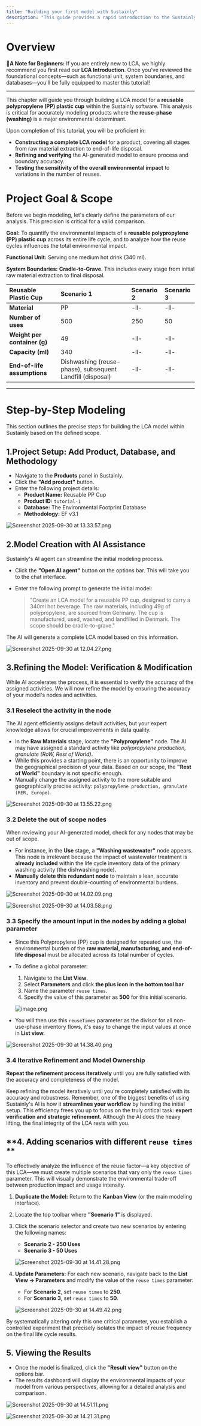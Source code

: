 ```yaml
---
title: "Building your first model with Sustainly"
description: "This guide provides a rapid introduction to the Sustainly platform by creating a basic Life Cycle Assessment (LCA) model for a reusable polypropylene (PP) plastic cup."
---
```


# **Overview**

**🌟A Note for Beginners:** If you are entirely new to LCA, we highly recommend you first read our **LCA Introduction**. Once you've reviewed the foundational concepts—such as functional unit, system boundaries, and databases—you'll be fully equipped to master this tutorial!

---

This chapter will guide you through building a LCA model for a **reusable polypropylene (PP) plastic cup** within the Sustainly software. This analysis is critical for accurately modeling products where the **reuse-phase (washing)** is a major environmental determinant.

Upon completion of this tutorial, you will be proficient in:

- **Constructing a complete LCA model** for a product, covering all stages from raw material extraction to end-of-life disposal.
- **Refining and verifying** the AI-generated model to ensure process and boundary accuracy.
- **Testing the sensitivity of the overall environmental impact** to variations in the number of reuses.

# **Project Goal & Scope**

Before we begin modeling, let's clearly define the parameters of our analysis. This precision is critical for a valid comparison.

**Goal:** To quantify the environmental impacts of a **reusable polypropylene (PP) plastic cup** across its entire life cycle, and to analyze how the reuse cycles influences the total environmental impact.

**Functional Unit:** Serving one medium hot drink (340 ml).

**System Boundaries:** **Cradle-to-Grave**. This includes every stage from initial raw material extraction to final disposal.

| **Reusable Plastic Cup**     | Scenario 1                                                | Scenario 2 | Scenario 3 |
| :--------------------------- | :-------------------------------------------------------- | :--------- | :--------- |
| **Material**                 | PP                                                        | -ll-       | -ll-       |
| **Number of uses**           | 500                                                       | 250        | 50         |
| **Weight per container (g)** | 49                                                        | -ll-       | -ll-       |
| **Capacity (ml)**            | 340                                                       | -ll-       | -ll-       |
| **End-of-life assumptions**  | Dishwashing (reuse-phase), subsequent Landfill (disposal) | -ll-       | -ll-       |

---

# **Step-by-Step Modeling**

This section outlines the precise steps for building the LCA model within Sustainly based on the defined scope.

## **1.Project Setup: Add Product, Database, and Methodology**

- Navigate to the **Products** panel in Sustainly.
- Click the **"Add product"** button.
- Enter the following project details:
  - **Product Name:** Reusable PP Cup
  - **Product ID:** `tutorial-1`
  - **Database:** The Environmental Footprint Database
  - **Methodology:** EF v3.1

![Screenshot 2025-09-30 at 13.33.57.png](/images/Screenshot2025-09-30at13.33.57.png)

## **2.Model Creation with AI Assistance**

Sustainly's AI agent can streamline the initial modeling process.

- Click the **"Open AI agent"** button on the options bar. This will take you to the chat interface.
- Enter the following prompt to generate the initial model:

  > "Create an LCA model for a reusable PP cup, designed to carry a 340ml hot beverage. The raw materials, including 49g of polypropylene, are sourced from Germany. The cup is manufactured, used, washed, and landfilled in Denmark. The scope should be cradle-to-grave."

The AI will generate a complete LCA model based on this information.

![Screenshot 2025-09-30 at 12.04.27.png](/images/Screenshot2025-09-30at12.04.27.png)

## **3.Refining the Model: Verification & Modification**

While AI accelerates the process, it is essential to verify the accuracy of the assigned activities. We will now refine the model by ensuring the accuracy of your model's nodes and activities.

### **3.1 Reselect the activity in the node**

The AI agent efficiently assigns default activities, but your expert knowledge allows for crucial improvements in data quality.

- In the **Raw Materials** stage, locate the **"Polypropylene"** node. The AI may have assigned a standard activity like _polypropylene production, granulate (RoW, Rest of World)_.
- While this provides a starting point, there is an opportunity to improve the geographical precision of your data. Based on our scope, the **"Rest of World"** boundary is not specific enough.
- Manually change the assigned activity to the more suitable and geographically precise activity: `polypropylene production, granulate (RER, Europe)`.

![Screenshot 2025-09-30 at 13.55.22.png](/images/Screenshot2025-09-30at13.55.22.png)

### **3.2 Delete the out of scope nodes**

When reviewing your AI-generated model, check for any nodes that may be out of scope.

- For instance, in the **Use** stage, a **"Washing wastewater"** node appears. This node is irrelevant because the impact of wastewater treatment is **already included** within the life cycle inventory data of the primary washing activity (the dishwashing node).
- **Manually delete this redundant node** to maintain a lean, accurate inventory and prevent double-counting of environmental burdens.

![Screenshot 2025-09-30 at 14.02.09.png](/images/Screenshot2025-09-30at14.02.09.png)

![Screenshot 2025-09-30 at 14.03.58.png](/images/Screenshot2025-09-30at14.03.58.png)

### **3.3 Specify the amount input in the nodes by adding a global parameter**

- Since this Polypropylene (PP) cup is designed for repeated use, the environmental burden of the **raw material, manufacturing, and end-of-life disposal** must be allocated across its total number of cycles.
- To define a global parameter:
  1. Navigate to the **List View**.
  2. Select **Parameters** and click **the plus icon in the bottom tool bar**
  3. Name the parameter `reuse times`.
  4. Specify the value of this parameter as **500** for this initial scenario.

  ![image.png](/images/image.png)
- You will then use this `reuseTimes` parameter as the divisor for all non-use-phase inventory flows, it's easy to change the input values at once in **List view.**

![Screenshot 2025-09-30 at 14.38.40.png](/images/Screenshot2025-09-30at14.38.40.png)

### **3.4 Iterative Refinement and Model Ownership**

**Repeat the refinement process iteratively** until you are fully satisfied with the accuracy and completeness of the model.

Keep refining the model iteratively until you're completely satisfied with its accuracy and robustness. Remember, one of the biggest benefits of using Sustainly's AI is how it **streamlines your workflow** by handling the initial setup. This efficiency frees you up to focus on the truly critical task: **expert verification and strategic refinement.** Although the AI does the heavy lifting, the final integrity of the LCA rests with you.

## \*\*4. Adding scenarios with different `reuse times` \*\*

To effectively analyze the influence of the reuse factor—a key objective of this LCA—we must create multiple scenarios that vary only the `reuse times` parameter. This will visually demonstrate the environmental trade-off between production impact and usage intensity.

1. **Duplicate the Model:** Return to the **Kanban View** (or the main modeling interface).
2. Locate the top toolbar where **"Scenario 1"** is displayed.
3. Click the scenario selector and create two new scenarios by entering the following names:
   - **Scenario 2 - 250 Uses**
   - **Scenario 3 - 50 Uses**

   ![Screenshot 2025-09-30 at 14.41.28.png](/images/Screenshot2025-09-30at14.41.28.png)
4. **Update Parameters:** For each new scenario, navigate back to the **List View → Parameters** and modify the value of the `reuse times` parameter:
   - For **Scenario 2**, set `reuse times` to **250**.
   - For **Scenario 3**, set `reuse times` to **50**.

   ![Screenshot 2025-09-30 at 14.49.42.png](/images/Screenshot2025-09-30at14.49.42.png)

By systematically altering only this one critical parameter, you establish a controlled experiment that precisely isolates the impact of reuse frequency on the final life cycle results.

## **5. Viewing the Results**

- Once the model is finalized, click the **"Result view"** button on the options bar.
- The results dashboard will display the environmental impacts of your model from various perspectives, allowing for a detailed analysis and comparison.

![Screenshot 2025-09-30 at 14.51.11.png](/images/Screenshot2025-09-30at14.51.11.png)

![Screenshot 2025-09-30 at 14.21.31.png](/images/Screenshot2025-09-30at14.21.31.png)